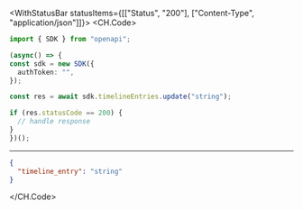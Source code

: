 

<WithStatusBar statusItems={[["Status", "200"], ["Content-Type", "application/json"]]}>
  <CH.Code>
  ```typescript Update.ts
  import { SDK } from "openapi";

(async() => {
  const sdk = new SDK({
    authToken: "",
  });

  const res = await sdk.timelineEntries.update("string");

  if (res.statusCode == 200) {
    // handle response
  }
})();
  ```
  ---

  ```json Example Response
  {
    "timeline_entry": "string"
  }
  ```
  </CH.Code>
</WithStatusBar>
